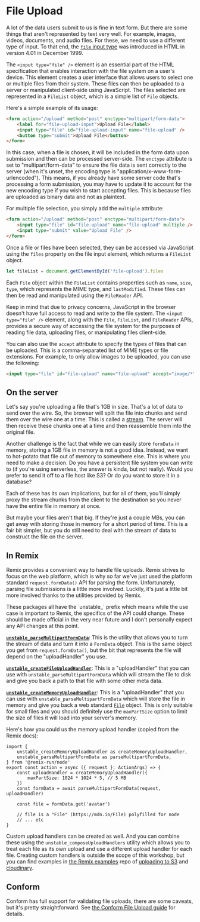 # File Upload

<EpicVideo url="https://www.epicweb.dev/workshops/professional-web-forms/file-upload/intro-to-file-upload" />

A lot of the data users submit to us is fine in text form. But there are some
things that aren't represented by text very well. For example, images, videos,
documents, and audio files. For these, we need to use a different type of input.
To that end, the
[`file` input type](https://developer.mozilla.org/en-US/docs/Web/HTML/Element/input/file)
was introduced in HTML in version 4.01 in December 1999.

The `<input type="file" />` element is an essential part of the HTML
specification that enables interaction with the file system on a user's device.
This element creates a user interface that allows users to select one or
multiple files from their system. These files can then be uploaded to a server
or manipulated client-side using JavaScript. The files selected are represented
in a `FileList` object, which is a simple list of `File` objects.

Here's a simple example of its usage:

```html
<form action="/upload" method="post" enctype="multipart/form-data">
	<label for="file-upload-input">Upload File</label>
	<input type="file" id="file-upload-input" name="file-upload" />
	<button type="submit">Upload File</button>
</form>
```

In this case, when a file is chosen, it will be included in the form data upon
submission and then can be processed server-side. The `enctype` attribute is set
to "multipart/form-data" to ensure the file data is sent correctly to the
server (when it's unset, the encoding type is
"application/x-www-form-urlencoded"). This means, if you already have some
server code that's processing a form submission, you may have to update it to
account for the new encoding type if you wish to start accepting files. This is
because files are uploaded as binary data and not as plaintext.

For multiple file selection, you simply add the `multiple` attribute:

```html
<form action="/upload" method="post" enctype="multipart/form-data">
	<input type="file" id="file-upload" name="file-upload" multiple />
	<input type="submit" value="Upload File" />
</form>
```

Once a file or files have been selected, they can be accessed via JavaScript using
the `files` property on the file input element, which returns a `FileList` object.

```javascript
let fileList = document.getElementById('file-upload').files
```

Each `File` object within the `FileList` contains properties such as `name`,
`size`, `type`, which represents the MIME type, and `lastModified`. These files
can then be read and manipulated using the `FileReader` API.

Keep in mind that due to privacy concerns, JavaScript in the browser doesn't
have full access to read and write to the file system. The
`<input type="file" />` element, along with the `File`, `FileList`, and
`FileReader` APIs, provides a secure way of accessing the file system for the
purposes of reading file data, uploading files, or manipulating files
client-side.

You can also use the `accept` attribute to specify the types of files that can
be uploaded. This is a comma-separated list of MIME types or file extensions.
For example, to only allow images to be uploaded, you can use the following:

```html
<input type="file" id="file-upload" name="file-upload" accept="image/*" />
```

## On the server

Let's say you're uploading a file that's 1GB in size. That's a lot of data to
send over the wire. So, the browser will split the file into chunks and send
them over the wire one at a time. This is called a
[stream](https://developer.mozilla.org/en-US/docs/Web/API/ReadableStream/ReadableStream).
The server will then receive these chunks one at a time and then reassemble them
into the original file.

Another challenge is the fact that while we can easily store `formData` in
memory, storing a 1GB file in memory is not a good idea. Instead, we want to
hot-potato that file out of memory to somewhere else. This is where you need to
make a decision. Do you have a persistent file system you can write to (if
you're using serverless, the answer is kinda, but not really). Would you prefer
to send it off to a file host like S3? Or do you want to store it in a database?

Each of these has its own implications, but for all of them, you'll simply proxy
the stream chunks from the client to the destination so you never have the
entire file in memory at once.

But maybe your files aren't that big. If they're just a couple MBs, you can get
away with storing those in memory for a short period of time. This is a fair bit
simpler, but you do still need to deal with the stream of data to construct the
file on the server.

## In Remix

Remix provides a convenient way to handle file uploads. Remix strives to focus
on the web platform, which is why so far we've just used the platform standard
`request.formData()` API for parsing the form. Unfortunately, parsing file
submissions is a little more involved. Luckily, it's just a little bit more
involved thanks to the utilities provided by Remix.

<callout-warning>
	These packages all have the `unstable_` prefix which means while the use case
	is important to Remix, the specifics of the API could change. These should be
	made official in the very near future and I don't personally expect any API
	changes at this point.
</callout-warning>

[**`unstable_parseMultipartFormData`**](https://remix.run/docs/en/main/utils/parse-multipart-form-data):
This is the utility that allows you to turn the stream of data and turn it into
a `FormData` object. This is the same object you get from `request.formData()`,
but the bit that represents the file will depend on the "uploadHandler" you use.

[**`unstable_createFileUploadHandler`**](https://remix.run/docs/en/main/utils/unstable-create-file-upload-handler):
This is a "uploadHandler" that you can use with
`unstable_parseMultipartFormData` which will stream the file to disk and give
you back a path to that file with some other meta data.

[**`unstable_createMemoryUploadHandler`**](https://remix.run/docs/en/main/utils/unstable-create-memory-upload-handler):
This is a "uploadHandler" that you can use with
`unstable_parseMultipartFormData` which will store the file in memory and give
you back a web standard
[`File`](https://developer.mozilla.org/en-US/docs/Web/API/File) object. This is
only suitable for small files and you should definitely use the `maxPartSize`
option to limit the size of files it will load into your server's memory.

Here's how you could us the memory upload handler (copied from the Remix docs):

```tsx
import {
	unstable_createMemoryUploadHandler as createMemoryUploadHandler,
	unstable_parseMultipartFormData as parseMultipartFormData,
} from '@remix-run/node'
export const action = async ({ request }: ActionArgs) => {
	const uploadHandler = createMemoryUploadHandler({
		maxPartSize: 1024 * 1024 * 5, // 5 MB
	})
	const formData = await parseMultipartFormData(request, uploadHandler)

	const file = formData.get('avatar')

	// file is a "File" (https://mdn.io/File) polyfilled for node
	// ... etc
}
```

Custom upload handlers can be created as well. And you can combine these using
the `unstable_composeUploadHandlers` utility which allows you to treat each
file as its own upload and use a different upload handler for each file.
Creating custom handlers is outside the scope of this workshop, but you can find
examples in [the Remix examples](https://github.com/remix-run/examples) repo of
[uploading to S3](https://github.com/remix-run/examples/blob/main/file-and-s3-upload/app/routes/s3-upload.tsx)
and [cloudinary](https://github.com/remix-run/examples/blob/main/file-and-cloudinary-upload/app/routes/cloudinary-upload.tsx).

## Conform

Conform has full support for validating file uploads, there are some caveats,
but it's pretty straightforward. See
[the Conform File Upload guide](https://conform.guide/file-upload) for details.
